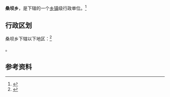 {{中国乡级行政区|62/30/24/207/000}}

'''桑坝乡'''，是{{PRC admin/fullname|62/30/24/207/000|3}}下辖的一个[[乡镇|乡镇]]级行政单位。<ref>{{PRC admin/ref sgc|{{PRC admin/parent|62/30/24/207/000}}}}</ref>

== 行政区划 ==

桑坝乡下辖以下地区：<ref>{{PRC admin/ref sgc|62/30/24/207/000}}</ref>

{{PRC admin/children|62/30/24/207/000}}。

== 参考资料 ==

{{reflist}}

{{行政区划小作品}}
{{PRC admin/navcat|62/30/24/207/000}}